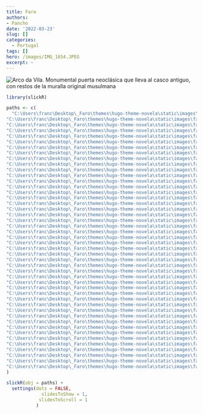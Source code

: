 ```yaml
---
title: Faro
authors: 
- Pancho
date: '2022-03-23'
slug: []
categories:
  - Portugal
tags: []
hero: /images/IMG_1654.JPEG
excerpt: ~
---
```


![](/images/faro/IMG_1721.JPEG "Arco da Vila. Monumental puerta neoclásica que lleva al casco antiguo, con restos de la muralla original musulmana")

```r
library(slickR)

paths <- c(
  "C:\Users\franc\Desktop\_Faro\themes\hugo-theme-novela\static\images\faro\IMG_1747.JPEG",
"C:\Users\franc\Desktop\_Faro\themes\hugo-theme-novela\static\images\faro\IMG_1751.JPEG",
"C:\Users\franc\Desktop\_Faro\themes\hugo-theme-novela\static\images\faro\IMG_1753.JPEG",
"C:\Users\franc\Desktop\_Faro\themes\hugo-theme-novela\static\images\faro\IMG_1755.JPEG",
"C:\Users\franc\Desktop\_Faro\themes\hugo-theme-novela\static\images\faro\IMG_1775.JPEG",
"C:\Users\franc\Desktop\_Faro\themes\hugo-theme-novela\static\images\faro\IMG_1776.JPEG",
"C:\Users\franc\Desktop\_Faro\themes\hugo-theme-novela\static\images\faro\IMG_1777.JPEG",
"C:\Users\franc\Desktop\_Faro\themes\hugo-theme-novela\static\images\faro\IMG_1778.JPEG",
"C:\Users\franc\Desktop\_Faro\themes\hugo-theme-novela\static\images\faro\IMG_1780.JPEG",
"C:\Users\franc\Desktop\_Faro\themes\hugo-theme-novela\static\images\faro\IMG_1782.JPEG",
"C:\Users\franc\Desktop\_Faro\themes\hugo-theme-novela\static\images\faro\8912FB46-BB7C-44F4-A76F-CD0A820D8B65.jpg",
"C:\Users\franc\Desktop\_Faro\themes\hugo-theme-novela\static\images\faro\IMG_1888.JPEG",
"C:\Users\franc\Desktop\_Faro\themes\hugo-theme-novela\static\images\faro\IMG_1891.JPEG",
"C:\Users\franc\Desktop\_Faro\themes\hugo-theme-novela\static\images\faro\IMG_1892.JPEG",
"C:\Users\franc\Desktop\_Faro\themes\hugo-theme-novela\static\images\faro\A308D2C3-5FA8-4759-9D42-8FA057FF7CDB.jpg",
"C:\Users\franc\Desktop\_Faro\themes\hugo-theme-novela\static\images\faro\IMG_1683.JPEG",
"C:\Users\franc\Desktop\_Faro\themes\hugo-theme-novela\static\images\faro\IMG_1684.JPEG",
"C:\Users\franc\Desktop\_Faro\themes\hugo-theme-novela\static\images\faro\IMG_1685.JPEG",
"C:\Users\franc\Desktop\_Faro\themes\hugo-theme-novela\static\images\faro\IMG_1686.JPEG",
"C:\Users\franc\Desktop\_Faro\themes\hugo-theme-novela\static\images\faro\IMG_1687.JPEG",
"C:\Users\franc\Desktop\_Faro\themes\hugo-theme-novela\static\images\faro\IMG_1689.JPEG",
"C:\Users\franc\Desktop\_Faro\themes\hugo-theme-novela\static\images\faro\IMG_1690.JPEG",
"C:\Users\franc\Desktop\_Faro\themes\hugo-theme-novela\static\images\faro\IMG_1691.JPEG",
"C:\Users\franc\Desktop\_Faro\themes\hugo-theme-novela\static\images\faro\IMG_1693.JPEG",
"C:\Users\franc\Desktop\_Faro\themes\hugo-theme-novela\static\images\faro\IMG_1695.JPEG",
"C:\Users\franc\Desktop\_Faro\themes\hugo-theme-novela\static\images\faro\IMG_1718.JPEG",
"C:\Users\franc\Desktop\_Faro\themes\hugo-theme-novela\static\images\faro\IMG_1719.JPEG",
"C:\Users\franc\Desktop\_Faro\themes\hugo-theme-novela\static\images\faro\IMG_1720.JPEG",
"C:\Users\franc\Desktop\_Faro\themes\hugo-theme-novela\static\images\faro\IMG_1721.JPEG",
"C:\Users\franc\Desktop\_Faro\themes\hugo-theme-novela\static\images\faro\IMG_1723.JPEG",
"C:\Users\franc\Desktop\_Faro\themes\hugo-theme-novela\static\images\faro\IMG_1724.JPEG",
"C:\Users\franc\Desktop\_Faro\themes\hugo-theme-novela\static\images\faro\IMG_1725.JPEG",
"C:\Users\franc\Desktop\_Faro\themes\hugo-theme-novela\static\images\faro\IMG_1728.JPEG",
"C:\Users\franc\Desktop\_Faro\themes\hugo-theme-novela\static\images\faro\IMG_1729.JPEG",
"C:\Users\franc\Desktop\_Faro\themes\hugo-theme-novela\static\images\faro\IMG_1730.JPEG",
"C:\Users\franc\Desktop\_Faro\themes\hugo-theme-novela\static\images\faro\IMG_1731.JPEG",
"C:\Users\franc\Desktop\_Faro\themes\hugo-theme-novela\static\images\faro\IMG_1733.JPEG",
"C:\Users\franc\Desktop\_Faro\themes\hugo-theme-novela\static\images\faro\IMG_1734.JPEG",
"C:\Users\franc\Desktop\_Faro\themes\hugo-theme-novela\static\images\faro\IMG_1738.JPEG",
"C:\Users\franc\Desktop\_Faro\themes\hugo-theme-novela\static\images\faro\IMG_1739.JPEG",
"C:\Users\franc\Desktop\_Faro\themes\hugo-theme-novela\static\images\faro\IMG_1740.JPEG",
"C:\Users\franc\Desktop\_Faro\themes\hugo-theme-novela\static\images\faro\IMG_1741.JPEG",
"C:\Users\franc\Desktop\_Faro\themes\hugo-theme-novela\static\images\faro\IMG_1742.JPEG",
"C:\Users\franc\Desktop\_Faro\themes\hugo-theme-novela\static\images\faro\IMG_1743.JPEG",
"C:\Users\franc\Desktop\_Faro\themes\hugo-theme-novela\static\images\faro\IMG_1744.JPEG",
"C:\Users\franc\Desktop\_Faro\themes\hugo-theme-novela\static\images\faro\IMG_1746.JPEG"
)

slickR(obj = paths) + 
  settings(dots = FALSE,
             slidesToShow = 1,
            slidesToScroll = 1
           )
```

